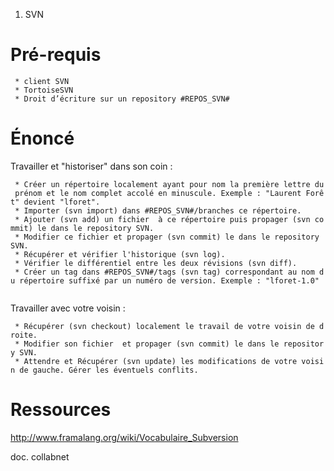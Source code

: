 #SVN

= Pré-requis =

  * client SVN
  * TortoiseSVN 
  * Droit d’écriture sur un repository #REPOS_SVN# 


= Énoncé =

Travailler et "historiser" dans son coin :

  * Créer un répertoire localement ayant pour nom la première lettre du prénom et le nom complet accolé en minuscule. Exemple : "Laurent Forêt" devient "lforet".
  * Importer (svn import) dans #REPOS_SVN#/branches ce répertoire.
  * Ajouter (svn add) un fichier {{{readme.txt}}} à ce répertoire puis propager (svn commit) le dans le repository SVN.
  * Modifier ce fichier et propager (svn commit) le dans le repository SVN.
  * Récupérer et vérifier l'historique (svn log).
  * Vérifier le différentiel entre les deux révisions (svn diff).
  * Créer un tag dans #REPOS_SVN#/tags (svn tag) correspondant au nom du répertoire suffixé par un numéro de version. Exemple : "lforet-1.0"
  
Travailler avec votre voisin :

  * Récupérer (svn checkout) localement le travail de votre voisin de droite.
  * Modifier son fichier {{{readme.txt}}} et propager (svn commit) le dans le repository SVN.
  * Attendre et Récupérer (svn update) les modifications de votre voisin de gauche. Gérer les éventuels conflits.


  
  


= Ressources =

http://www.framalang.org/wiki/Vocabulaire_Subversion
 
doc. collabnet 